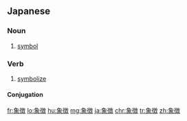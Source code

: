 {{also|象徵}}
==Japanese==
{{ja-kanjitab|しょう|ちょう|yomi=on}}

===Noun===
{{ja-noun|しょうちょう|kyu=象徵}}
# [[symbol]]
#: {{ja-usex|戦争は人間の愚かさの'''象徴'''である。|せんそう は にんげん の おろかさ の '''しょうちょう''' で ある。|War is the symbol of human stupidity.}}

===Verb===
{{ja-verb-suru|しょうちょう}}
# [[symbolize]]

====Conjugation====
{{ja-suru|しょうちょう}}

[[fr:象徴]]
[[lo:象徴]]
[[hu:象徴]]
[[mg:象徴]]
[[ja:象徴]]
[[chr:象徴]]
[[tr:象徴]]
[[zh:象徴]]
